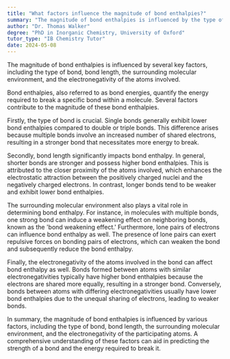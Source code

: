 ```yaml
---
title: "What factors influence the magnitude of bond enthalpies?"
summary: "The magnitude of bond enthalpies is influenced by the type of bond, bond length, and the surrounding molecular environment."
author: "Dr. Thomas Walker"
degree: "PhD in Inorganic Chemistry, University of Oxford"
tutor_type: "IB Chemistry Tutor"
date: 2024-05-08
---
```


The magnitude of bond enthalpies is influenced by several key factors, including the type of bond, bond length, the surrounding molecular environment, and the electronegativity of the atoms involved.

Bond enthalpies, also referred to as bond energies, quantify the energy required to break a specific bond within a molecule. Several factors contribute to the magnitude of these bond enthalpies. 

Firstly, the type of bond is crucial. Single bonds generally exhibit lower bond enthalpies compared to double or triple bonds. This difference arises because multiple bonds involve an increased number of shared electrons, resulting in a stronger bond that necessitates more energy to break.

Secondly, bond length significantly impacts bond enthalpy. In general, shorter bonds are stronger and possess higher bond enthalpies. This is attributed to the closer proximity of the atoms involved, which enhances the electrostatic attraction between the positively charged nuclei and the negatively charged electrons. In contrast, longer bonds tend to be weaker and exhibit lower bond enthalpies.

The surrounding molecular environment also plays a vital role in determining bond enthalpy. For instance, in molecules with multiple bonds, one strong bond can induce a weakening effect on neighboring bonds, known as the 'bond weakening effect.' Furthermore, lone pairs of electrons can influence bond enthalpy as well. The presence of lone pairs can exert repulsive forces on bonding pairs of electrons, which can weaken the bond and subsequently reduce the bond enthalpy.

Finally, the electronegativity of the atoms involved in the bond can affect bond enthalpy as well. Bonds formed between atoms with similar electronegativities typically have higher bond enthalpies because the electrons are shared more equally, resulting in a stronger bond. Conversely, bonds between atoms with differing electronegativities usually have lower bond enthalpies due to the unequal sharing of electrons, leading to weaker bonds.

In summary, the magnitude of bond enthalpies is influenced by various factors, including the type of bond, bond length, the surrounding molecular environment, and the electronegativity of the participating atoms. A comprehensive understanding of these factors can aid in predicting the strength of a bond and the energy required to break it.
    